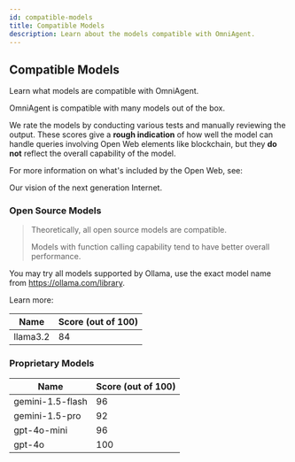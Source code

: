 ```yaml
---
id: compatible-models
title: Compatible Models
description: Learn about the models compatible with OmniAgent.
---
```


## Compatible Models

Learn what models are compatible with OmniAgent.

OmniAgent is compatible with many models out of the box.

We rate the models by conducting various tests and manually reviewing the output. These scores give a **rough indication** of how well the model can handle queries involving Open Web elements like blockchain, but they **do not** reflect the overall capability of the model.

For more information on what's included by the Open Web, see:

<LinkCard id="open-web" />

Our vision of the next generation Internet.

### Open Source Models

> Theoretically, all open source models are compatible.
>
> Models with function calling capability tend to have better overall performance.

You may try all models supported by Ollama, use the exact model name from https://ollama.com/library.

Learn more:

<LinkCard id="ollama" />

| Name | Score (out of 100) |
|------|-------------------|
| llama3.2 | 84 || mistral-nemo | 92 || darkmoon/olmo:7B-instruct-q6-k | 0 |

### Proprietary Models

| Name | Score (out of 100) |
|------|-------------------|
| gemini-1.5-flash | 96 |
| gemini-1.5-pro | 92 |
| gpt-4o-mini | 96 |
| gpt-4o | 100 | 
